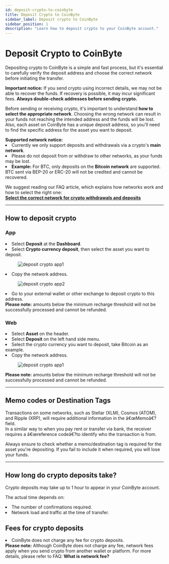 ```yaml
---
id: deposit-crypto-to-coinbyte
title: Deposit Crypto to CoinByte
sidebar_label: Deposit crypto to CoinByte
sidebar_position: 1
description: "Learn how to deposit crypto to your CoinByte account."
---
```



# Deposit Crypto to CoinByte

Depositing crypto to CoinByte is a simple and fast process, but it's essential to carefully verify the deposit address and choose the correct network before initiating the transfer.

<WarningBox>
<strong>Important notice:</strong> If you send crypto using incorrect details, we may not be able to recover the funds. If recovery is possible, it may incur significant fees. <strong>Always double-check addresses before sending crypto.</strong>
</WarningBox>

Before sending or receiving crypto, it's important to understand <strong>how to select the appropriate network</strong>. Choosing the wrong network can result in your funds not reaching the intended address and the funds will be lost. Also, each asset on CoinByte has a unique deposit address, so you'll need to find the specific address for the asset you want to deposit.

<InfoBox>
<strong>Supported network notice:</strong>
<TickList>
<li>Currently we only support deposits and withdrawals via a crypto's <strong>main network</strong>.</li>
<li>Please do not deposit from or withdraw to other networks, as your funds may be lost.</li>
<li><strong>Example:</strong> For BTC, only deposits on the <strong>Bitcoin network</strong> are supported. BTC sent via BEP-20 or ERC-20 will not be credited and cannot be recovered.</li>
</TickList>
</InfoBox>

We suggest reading our FAQ article, which explains how networks work and how to select the right one:  
<a href="/docs/deposits-withdrawals/withdraw-crypto/select-network-for-transfer/#how-to-select-correct-networks"><strong>Select the correct network for crypto withdrawals and deposits</strong></a>

---

## How to deposit crypto

<Tabs>
<TabItem value="Mobile App" label="App">
<div style={{ marginTop: '2.5rem' }}></div>

### **App**

<div style={{ marginBottom: '1.5rem' }}></div>

<RoundStepList>
<li>Select <strong>Deposit</strong> at the <strong>Dashboard</strong>.</li>
<li>Select <strong>Crypto currency deposit</strong>, then select the asset you want to deposit.</li>

<figure style={{ textAlign: 'center' }}>
  <img src={useBaseUrl('/img/deposits-withdrawals/deposit-crypto/deposit-crypto-to-coinbyte/1.png')} alt="deposit crypto app1" style={{ width: 300 }} />
</figure>

<li>Copy the network address.</li>

<figure style={{ textAlign: 'center' }}>
  <img src={useBaseUrl('/img/deposits-withdrawals/deposit-crypto/deposit-crypto-to-coinbyte/2.png')} alt="deposit crypto app2" style={{ width: 300 }} />
</figure>


<li>Go to your external wallet or other exchange to deposit crypto to this address.</li>
</RoundStepList>
<WarningBox>
<strong>Please note:</strong> amounts below the minimum recharge threshold will not be successfully processed and cannot be refunded.
</WarningBox>


</TabItem>

<TabItem value="Web Platform" label="Web">
<div style={{ marginTop: '2.5rem' }}></div>

### **Web**

<div style={{ marginBottom: '1.5rem' }}></div>

<RoundStepList>
<li>Select <strong>Asset</strong> on the header.</li>
<li>Select <strong>Deposit</strong> on the left hand side menu.</li>
<li>Select the crypto currency you want to deposit, take Bitcoin as an example.</li>
<li>Copy the network address.</li>

<figure style={{ textAlign: 'center' }}>
  <img src={useBaseUrl('/img/deposits-withdrawals/deposit-crypto/deposit-crypto-to-coinbyte/3.png')} alt="deposit crypto app1" style={{ width: 300 }} />
</figure>

</RoundStepList>
<WarningBox>
<strong>Please note:</strong> amounts below the minimum recharge threshold will not be successfully processed and cannot be refunded.
</WarningBox>

</TabItem>
</Tabs>

---

## Memo codes or Destination Tags

Transactions on some networks, such as Stellar (XLM), Cosmos (ATOM), and Ripple (XRP), will require additional information in the â€œMemoâ€?field.  
In a similar way to when you pay rent or transfer via bank, the receiver requires a â€œreference codeâ€?to identify who the transaction is from.

Always ensure to check whether a memo/destination tag is required for the asset you're depositing. If you fail to include it when required, you will lose your funds.

---

## How long do crypto deposits take?

Crypto deposits may take up to 1 hour to appear in your CoinByte account.

The actual time depends on:

<TickList>
<li>The number of confirmations required.</li>
<li>Network load and traffic at the time of transfer.</li>
</TickList>

## Fees for crypto deposits

<TickList>
<li>CoinByte does not charge any fee for crypto deposits.</li>
</TickList>

<InfoBox>
<strong>Please note:</strong> Although CoinByte does not charge any fee, network fees apply when you send crypto from another wallet or platform.
For more details, please refer to FAQ: <strong>What is network fee?</strong>
</InfoBox>

<RelatedArticles category="deposit-crypto" />
